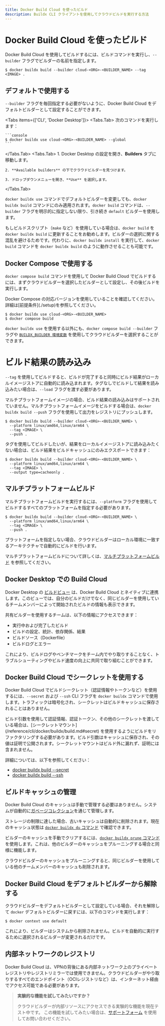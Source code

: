 ```yaml
---
title: Docker Build Cloud を使ったビルド
description: Buildx CLI クライアントを使用してクラウドビルドを実行する方法
---
```



# Docker Build Cloud を使ったビルド

Docker Build Cloud を使用してビルドするには、ビルドコマンドを実行し、`--builder` フラグでビルダーの名前を指定します。

```console
$ docker buildx build --builder cloud-<ORG>-<BUILDER_NAME> --tag <IMAGE> .
```

## デフォルトで使用する

`--builder` フラグを毎回指定する必要がないように、Docker Build Cloud をデフォルトビルダーとして設定することができます。

<Tabs items={['CLI', 'Docker Desktop']}>
  <Tabs.Tab>
    次のコマンドを実行します：

    ```console
    $ docker buildx use cloud-<ORG>-<BUILDER_NAME> --global
    ```
  </Tabs.Tab>
  <Tabs.Tab>
    1. Docker Desktop の設定を開き、**Builders** タブに移動します。

    2. **Available builders** の下でクラウドビルダーを見つけます。

    3. ドロップダウンメニューを開き、**Use** を選択します。
  </Tabs.Tab>
</Tabs>

`docker buildx use` コマンドでデフォルトビルダーを変更しても、`docker buildx build` コマンドにのみ適用されます。`docker build` コマンドは、`--builder` フラグを明示的に指定しない限り、引き続き `default` ビルダーを使用します。

もしビルドスクリプト（`make` など）を使用している場合は、`docker build` を `docker buildx build` に更新することをお勧めします。ビルダーの選択に関する混乱を避けるためです。代わりに、`docker buildx install` を実行して、`docker build` コマンドを `docker buildx build` のように動作させることも可能です。

## Docker Compose で使用する

`docker compose build` コマンドを使用して Docker Build Cloud でビルドするには、まずクラウドビルダーを選択したビルダーとして設定し、その後ビルドを実行します。

<Callout type="info">
  Docker Compose の対応バージョンを使用していることを確認してください。詳細は[前提条件](./setup)を参照してください。
</Callout>

```console
$ docker buildx use cloud-<ORG>-<BUILDER_NAME>
$ docker compose build
```

`docker buildx use` を使用する以外にも、`docker compose build --builder` フラグや [`BUILDX_BUILDER 環境変数`](https://docs.docker.com/build/building/variables/#buildx_builder) を使用してクラウドビルダーを選択することができます。

# ビルド結果の読み込み

`--tag` を使用してビルドすると、ビルドが完了すると同時にビルド結果がローカルイメージストアに自動的に読み込まれます。タグなしでビルドして結果を読み込みたい場合は、`--load` フラグを渡す必要があります。

マルチプラットフォームイメージの場合、ビルド結果の読み込みはサポートされていません。マルチプラットフォームイメージをビルドする場合は、`docker buildx build --push` フラグを使用して出力をレジストリにプッシュします。

```console
$ docker buildx build --builder cloud-<ORG>-<BUILDER_NAME> \
  --platform linux/amd64,linux/arm64 \
  --tag <IMAGE> \
  --push .
```

タグを使用してビルドしたいが、結果をローカルイメージストアに読み込みたくない場合は、ビルド結果をビルドキャッシュにのみエクスポートできます：

```console
$ docker buildx build --builder cloud-<ORG>-<BUILDER_NAME> \
  --platform linux/amd64,linux/arm64 \
  --tag <IMAGE> \
  --output type=cacheonly .
```

## マルチプラットフォームビルド

マルチプラットフォームビルドを実行するには、`--platform` フラグを使用してビルドするすべてのプラットフォームを指定する必要があります。

```console
$ docker buildx build --builder cloud-<ORG>-<BUILDER_NAME> \
  --platform linux/amd64,linux/arm64 \
  --tag <IMAGE> \
  --push .
```

プラットフォームを指定しない場合、クラウドビルダーはローカル環境に一致するアーキテクチャで自動的にビルドを行います。

マルチプラットフォームビルドについて詳しくは、[マルチプラットフォームビルド](https://docs.docker.com/build/building/multi-platform/) を参照してください。

## Docker Desktop での Build Cloud

Docker Desktop の [ビルドビュー](https://docs.docker.com/desktop/use-desktop/builds/) は、Docker Build Cloud とネイティブに連携します。このビューでは、自分のビルドだけでなく、同じビルダーを使用しているチームメンバーによって開始されたビルドの情報も表示できます。

共有ビルダーを使用するチームは、以下の情報にアクセスできます：

- 実行中および完了したビルド
- ビルドの設定、統計、依存関係、結果
- ビルドソース（Dockerfile）
- ビルドログとエラー

これにより、ビルドログやベンチマークをチーム内でやり取りすることなく、トラブルシューティングやビルド速度の向上に共同で取り組むことができます。

## Docker Build Cloud でシークレットを使用する

Docker Build Cloud でビルドシークレット（認証情報やトークンなど）を使用するには、`--secret` および `--ssh` CLI フラグを `docker buildx` コマンドで使用します。トラフィックは暗号化され、シークレットはビルドキャッシュに保存されることはありません。

<Callout type="warning">
  ビルド引数を使用して認証情報、認証トークン、その他のシークレットを渡している場合は、[シークレットマウント](/reference/cli/docker/buildx/build.md#secret) を使用するようにビルドをリファクタリングする必要があります。ビルド引数はキャッシュに保存され、その値は証明で公開されます。シークレットマウントはビルド外に漏れず、証明には含まれません。
</Callout>

詳細については、以下を参照してください：

- [docker buildx build --secret](https://docs.docker.com/reference/cli/docker/buildx/build/#secret)
- [docker buildx build --ssh](https://docs.docker.com/reference/cli/docker/buildx/build/#ssh)

## ビルドキャッシュの管理

Docker Build Cloud のキャッシュは手動で管理する必要はありません。システムが自動的に[ガベージコレクション](https://docs.docker.com/build/cache/garbage-collection/)を通じて管理します。

ストレージの制限に達した場合、古いキャッシュは自動的に削除されます。現在のキャッシュ状態は [`docker buildx du` コマンド](https://docs.docker.com/reference/cli/docker/buildx/du/) で確認できます。

ビルダーのキャッシュを手動でクリアするには、[`docker buildx prune` コマンド](https://docs.docker.com/reference/cli/docker/buildx/prune/) を使用します。これは、他のビルダーのキャッシュをプルーニングする場合と同様に機能します。

<Callout type="warning">
  クラウドビルダーのキャッシュをプルーニングすると、同じビルダーを使用している他のチームメンバーのキャッシュも削除されます。
</Callout>

## Docker Build Cloud をデフォルトビルダーから解除する

クラウドビルダーをデフォルトビルダーとして設定している場合、それを解除して `docker` デフォルトビルダーに戻すには、以下のコマンドを実行します：

```console
$ docker context use default
```

これにより、ビルダーはシステムから削除されません。ビルドを自動的に実行するために選択されるビルダーが変更されるだけです。

## 内部ネットワークのレジストリ

Docker Build Cloud は、VPNの背後にある内部ネットワーク上のプライベートレジストリやレジストリミラーでは使用できません。クラウドビルダーがやり取りするすべてのエンドポイント（OCIレジストリなど）は、インターネット経由でアクセス可能である必要があります。

> **実験的な機能を試してみたいですか？**
> 
> クラウドビルダーが内部リソースにアクセスできる実験的な機能を現在テスト中です。
> この機能を試してみたい場合は、[サポートフォーム](https://hub.docker.com/support/contact?topic=Docker+Build+Cloud&subject=Private+registry+access) を使用してお問い合わせください。
